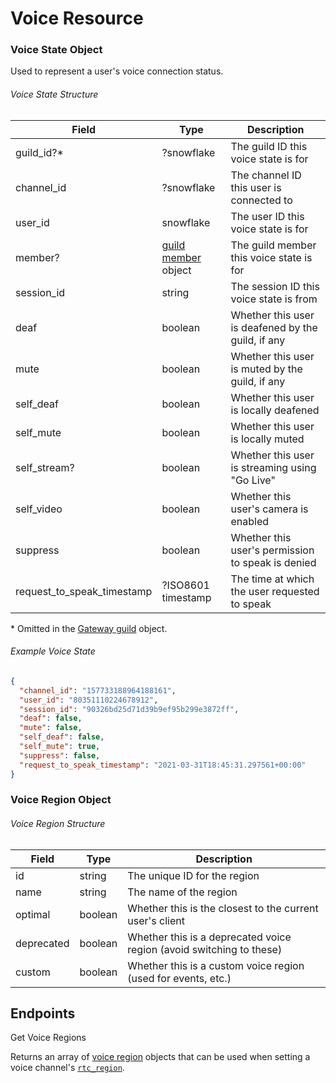 # Voice Resource

### Voice State Object

Used to represent a user's voice connection status.

###### Voice State Structure

| Field                      | Type                                                        | Description                                        |
| -------------------------- | ----------------------------------------------------------- | -------------------------------------------------- |
| guild_id?\*                | ?snowflake                                                  | The guild ID this voice state is for               |
| channel_id                 | ?snowflake                                                  | The channel ID this user is connected to           |
| user_id                    | snowflake                                                   | The user ID this voice state is for                |
| member?                    | [guild member](/resources/guild#guild-member-object) object | The guild member this voice state is for           |
| session_id                 | string                                                      | The session ID this voice state is from            |
| deaf                       | boolean                                                     | Whether this user is deafened by the guild, if any |
| mute                       | boolean                                                     | Whether this user is muted by the guild, if any    |
| self_deaf                  | boolean                                                     | Whether this user is locally deafened              |
| self_mute                  | boolean                                                     | Whether this user is locally muted                 |
| self_stream?               | boolean                                                     | Whether this user is streaming using "Go Live"     |
| self_video                 | boolean                                                     | Whether this user's camera is enabled              |
| suppress                   | boolean                                                     | Whether this user's permission to speak is denied  |
| request_to_speak_timestamp | ?ISO8601 timestamp                                          | The time at which the user requested to speak      |

\* Omitted in the [Gateway guild](/topics/gateway-events#gateway-guild-object) object.

###### Example Voice State

```json
{
  "channel_id": "157733188964188161",
  "user_id": "80351110224678912",
  "session_id": "90326bd25d71d39b9ef95b299e3872ff",
  "deaf": false,
  "mute": false,
  "self_deaf": false,
  "self_mute": true,
  "suppress": false,
  "request_to_speak_timestamp": "2021-03-31T18:45:31.297561+00:00"
}
```

### Voice Region Object

###### Voice Region Structure

| Field      | Type    | Description                                                          |
| ---------- | ------- | -------------------------------------------------------------------- |
| id         | string  | The unique ID for the region                                         |
| name       | string  | The name of the region                                               |
| optimal    | boolean | Whether this is the closest to the current user's client             |
| deprecated | boolean | Whether this is a deprecated voice region (avoid switching to these) |
| custom     | boolean | Whether this is a custom voice region (used for events, etc.)        |

## Endpoints

<RouteHeader method="GET" url="/voice/regions">
  Get Voice Regions
</RouteHeader>

Returns an array of [voice region](#voice-region-object) objects that can be used when setting a voice channel's [`rtc_region`](/resources/channel#channel-object).

